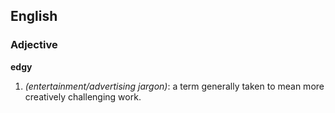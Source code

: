 ==English==

===Adjective===
'''edgy'''
#''(entertainment/advertising jargon)'': a term generally taken to mean more creatively challenging work.

{{rfc}}